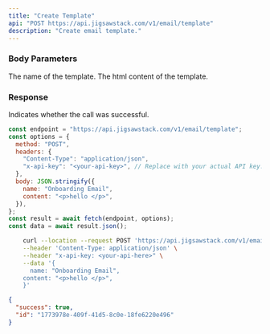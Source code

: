 ```yaml
---
title: "Create Template"
api: "POST https://api.jigsawstack.com/v1/email/template"
description: "Create email template."
---
```


### Body Parameters

<ParamField body="name" type="string" required>
  The name of the template.
</ParamField>

<ParamField body="content" type="string" required>
  The html content of the template.
</ParamField>

<Snippet file="header.mdx" />

### Response

<ResponseField name="success" type="boolean">
  Indicates whether the call was successful.
</ResponseField>

<RequestExample>

```javascript Node.js
const endpoint = "https://api.jigsawstack.com/v1/email/template";
const options = {
  method: "POST",
  headers: {
    "Content-Type": "application/json",
    "x-api-key": "<your-api-key>", // Replace with your actual API key.
  },
  body: JSON.stringify({
    name: "Onboarding Email",
    content: "<p>hello </p>",
  }),
};
const result = await fetch(endpoint, options);
const data = await result.json();
```

```bash cURL
    curl --location --request POST 'https://api.jigsawstack.com/v1/email/template' \
    --header 'Content-Type: application/json' \
    --header "x-api-key: <your-api-here>" \
    --data '{
      name: "Onboarding Email",
    content: "<p>hello </p>",
    }'
```

</RequestExample>

<ResponseExample>

```json Response
{
  "success": true,
  "id": "1773978e-409f-41d5-8c0e-18fe6220e496"
}
```

</ResponseExample>
